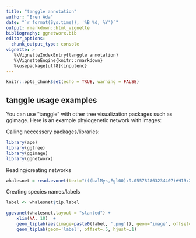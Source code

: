 ```yaml
---
title: "tanggle annotation"
author: "Eren Ada"
date: "`r format(Sys.time(), '%B %d, %Y')`"
output: rmarkdown::html_vignette
bibliography: ggnetworx.bib
editor_options: 
  chunk_output_type: console
vignette: >
   %\VignetteIndexEntry{tanggle annotation}
   %\VignetteEngine{knitr::rmarkdown}
   %\usepackage[utf8]{inputenc}   
---
```


```r
knitr::opts_chunk$set(echo = TRUE, warning = FALSE)
```

## tanggle usage examples

You can use "tanggle" with other tree visualization packages such as ggimage. Here is an example phylogenetic network with images:


Calling neccessery packages/libraries:
```r
library(ape)
library(ggtree)
library(ggimage)
library(ggnetworx)
```



Reading/creating networks
```r
whalesnet = read.evonet(text="(((balMys,Egl00):9.055782863234407)#H13:2.6340479153169807::0.8331903627712247,(Bac00,(((Bbo01,Bbo02):9.41949690722463,(Bmu,#H:0.0::0.013010091110208823)):1.6484045144986545,((#H13:0.19346605673125924::0.16680963722877526,((Erob02,Erob01):1.7595289284120899)#H:8.238071084864815::0.9869899088897912):0.35164828246609625,(Mno00,Bph03):2.146642742731017):0.066043783465627):1.100383484076166):2.6340479153169807);")
```

Creating species names/labels
```r
label <- whalesnet$tip.label 
```

```r
ggevonet(whalesnet,layout = "slanted") +
    xlim(NA, 10)  + 
    geom_tiplab(aes(image=paste0(label, '.png')), geom="image", offset=2, align=1.5, size=.15) +
    geom_tiplab(geom='label', offset=.5, hjust=.1)
```
